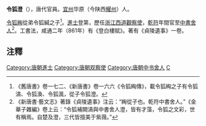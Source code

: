 '''令狐澄'''（{{bd|?||?|}}），唐代官員。[[宜州_(陝西)|宜州]]华原（今陕西[[耀州区|耀州]]）人。

[[令狐綯|令狐綯]]從弟令狐緘之子<ref>《舊唐書》卷一七二、《新唐書》卷一六六《令狐綯傳》，載令狐綯之子有令狐滈、令狐渙、令狐渢，從子令狐澄。</ref>。[[進士|進士]]登第，歷任[[浙江西道|浙江西道]][[觀察使|觀察使]]，[[乾符|乾符]]年間官至[[中書舍人|中書舍人]]<ref>《新唐書·藝文志》著錄《貞陵遺事》注云：“綯從子也。乾符中書舍人。”《金華子雜編》卷上云：“令狐補闕滈與中書舍人澄，皆有才藻，令狐之文彩，世有稱焉。自楚及澄，三代皆擅美于紫薇。”</ref>。工書法，咸通二年（861年）有《登白樓賦》。著有《貞陵遺事》一卷。

==注釋==
{{reflist}}

{{唐朝官员小作品}}
{{DEFAULTSORT:L}}
[[Category:唐朝進士|Category:唐朝進士]]
[[Category:唐朝观察使|Category:唐朝观察使]]
[[Category:唐朝中书舍人|Category:唐朝中书舍人]]
[[Category:敦煌令狐氏|C]]
